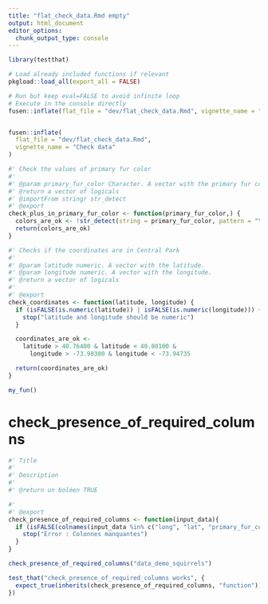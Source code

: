 ```yaml
---
title: "flat_check_data.Rmd empty"
output: html_document
editor_options: 
  chunk_output_type: console
---
```


```r
library(testthat)
```

```r
# Load already included functions if relevant
pkgload::load_all(export_all = FALSE)
```



```r
# Run but keep eval=FALSE to avoid infinite loop
# Execute in the console directly
fusen::inflate(flat_file = "dev/flat_check_data.Rmd", vignette_name = "Go further")


fusen::inflate(
  flat_file = "dev/flat_check_data.Rmd",
  vignette_name = "Check data"
)
```

```r
#' Check the values of primary fur color
#'
#' @param primary_fur_color Character. A vector with the primary fur color.
#' @return a vector of logicals
#' @importFrom stringr str_detect
#' @export
check_plus_in_primary_fur_color <- function(primary_fur_color,) {
  colors_are_ok <- !str_detect(string = primary_fur_color, pattern = "\\+")
  return(colors_are_ok)
}

```

```r
#' Checks if the coordinates are in Central Park
#'
#' @param latitude numeric. A vector with the latitude.
#' @param longitude numeric. A vector with the longitude.
#' @return a vector of logicals
#'
#' @export
check_coordinates <- function(latitude, longitude) {
  if (isFALSE(is.numeric(latitude)) | isFALSE(is.numeric(longitude))) {
    stop("latitude and longitude should be numeric")
  }

  coordinates_are_ok <-
    latitude > 40.76400 & latitude < 40.80100 &
      longitude > -73.98300 & longitude < -73.94735

  return(coordinates_are_ok)
} 
```

```r
my_fun()
```
# check_presence_of_required_columns
    
```r
#' Title
#' 
#' Description
#' 
#' @return un boléen TRUE 

#' 
#' @export
check_presence_of_required_columns <- function(input_data){
  if (isFALSE(colnames(input_data %in% c("long", "lat", "primary_fur_color")))) {
    stop("Error : Colonnes manquantes")
  }
}
```
  
```r
check_presence_of_required_columns("data_demo_squirrels")
```
  
```r
test_that("check_presence_of_required_columns works", {
  expect_true(inherits(check_presence_of_required_columns, "function")) 
})
```
  
